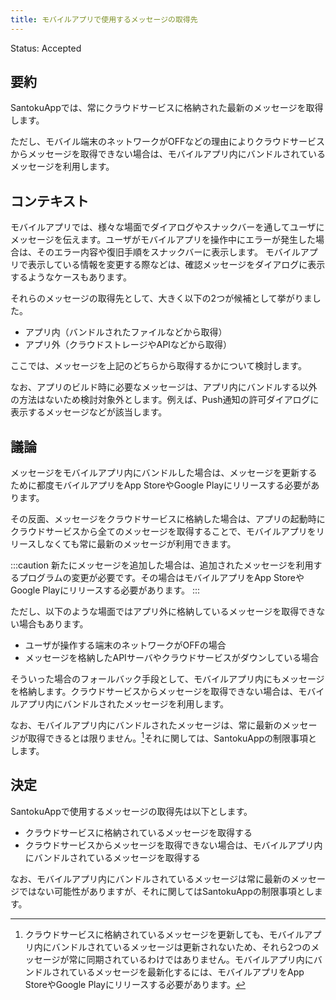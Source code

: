 ```yaml
---
title: モバイルアプリで使用するメッセージの取得先
---
```


Status: Accepted

<!--
Proposed: 提案中
Accepted: 採用
Rejected: 却下
Superseded: 廃止
-->

## 要約

SantokuAppでは、常にクラウドサービスに格納された最新のメッセージを取得します。

ただし、モバイル端末のネットワークがOFFなどの理由によりクラウドサービスからメッセージを取得できない場合は、モバイルアプリ内にバンドルされているメッセージを利用します。

## コンテキスト

モバイルアプリでは、様々な場面でダイアログやスナックバーを通してユーザにメッセージを伝えます。ユーザがモバイルアプリを操作中にエラーが発生した場合は、そのエラー内容や復旧手順をスナックバーに表示します。
モバイルアプリで表示している情報を変更する際などは、確認メッセージをダイアログに表示するようなケースもあります。

それらのメッセージの取得先として、大きく以下の2つが候補として挙がりました。

- アプリ内（バンドルされたファイルなどから取得）
- アプリ外（クラウドストレージやAPIなどから取得）

ここでは、メッセージを上記のどちらから取得するかについて検討します。

なお、アプリのビルド時に必要なメッセージは、アプリ内にバンドルする以外の方法はないため検討対象外とします。例えば、Push通知の許可ダイアログに表示するメッセージなどが該当します。

## 議論

メッセージをモバイルアプリ内にバンドルした場合は、メッセージを更新するために都度モバイルアプリをApp StoreやGoogle Playにリリースする必要があります。

その反面、メッセージをクラウドサービスに格納した場合は、アプリの起動時にクラウドサービスから全てのメッセージを取得することで、モバイルアプリをリリースしなくても常に最新のメッセージが利用できます。

:::caution
新たにメッセージを追加した場合は、追加されたメッセージを利用するプログラムの変更が必要です。その場合はモバイルアプリをApp StoreやGoogle Playにリリースする必要があります。
:::

ただし、以下のような場面ではアプリ外に格納しているメッセージを取得できない場合もあります。

- ユーザが操作する端末のネットワークがOFFの場合
- メッセージを格納したAPIサーバやクラウドサービスがダウンしている場合

そういった場合のフォールバック手段として、モバイルアプリ内にもメッセージを格納します。クラウドサービスからメッセージを取得できない場合は、モバイルアプリ内にバンドルされたメッセージを利用します。

なお、モバイルアプリ内にバンドルされたメッセージは、常に最新のメッセージが取得できるとは限りません。[^1]それに関しては、SantokuAppの制限事項とします。

[^1]: クラウドサービスに格納されているメッセージを更新しても、モバイルアプリ内にバンドルされているメッセージは更新されないため、それら2つのメッセージが常に同期されているわけではありません。モバイルアプリ内にバンドルされているメッセージを最新化するには、モバイルアプリをApp StoreやGoogle Playにリリースする必要があります。

## 決定

SantokuAppで使用するメッセージの取得先は以下とします。

- クラウドサービスに格納されているメッセージを取得する
- クラウドサービスからメッセージを取得できない場合は、モバイルアプリ内にバンドルされているメッセージを取得する

なお、モバイルアプリ内にバンドルされているメッセージは常に最新のメッセージではない可能性がありますが、それに関してはSantokuAppの制限事項とします。
